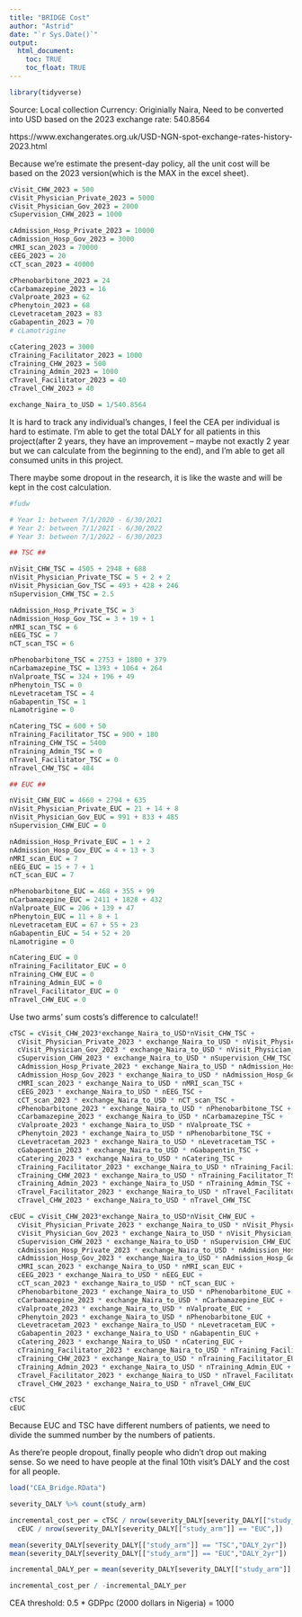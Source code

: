 ```yaml
---
title: "BRIDGE Cost"
author: "Astrid"
date: "`r Sys.Date()`"
output: 
  html_document:
    toc: TRUE
    toc_float: TRUE
---
```


```r
library(tidyverse)
```

Source: Local collection
Currency: Originially Naira, Need to be converted into USD based on the 2023 exchange rate: 540.8564

https://www.exchangerates.org.uk/USD-NGN-spot-exchange-rates-history-2023.html

Because we're estimate the present-day policy, all the unit cost will be based on the 2023 version(which is the MAX in the excel sheet). 

```r
cVisit_CHW_2023 = 500
cVisit_Physician_Private_2023 = 5000
cVisit_Physician_Gov_2023 = 2000
cSupervision_CHW_2023 = 1000

cAdmission_Hosp_Private_2023 = 10000
cAdmission_Hosp_Gov_2023 = 3000
cMRI_scan_2023 = 70000
cEEG_2023 = 20
cCT_scan_2023 = 40000

cPhenobarbitone_2023 = 24
cCarbamazepine_2023 = 16
cValproate_2023 = 62
cPhenytoin_2023 = 68
cLevetracetam_2023 = 83
cGabapentin_2023 = 70
# cLamotrigine

cCatering_2023 = 3000
cTraining_Facilitator_2023 = 1000
cTraining_CHW_2023 = 500
cTraining_Admin_2023 = 1000
cTravel_Facilitator_2023 = 40
cTravel_CHW_2023 = 40

exchange_Naira_to_USD = 1/540.8564
```

It is hard to track any individual's changes, I feel the CEA per individual is hard to estimate.
I'm able to get the total DALY for all patients in this project(after 2 years, they have an improvement -- maybe not exactly 2 year but we can calculate from the beginning to the end), and I'm able to get all consumed units in this project. 

There maybe some dropout in the research, it is like the waste and will be kept in the cost calculation. 

```r
#fudw
```

```r
# Year 1: between 7/1/2020 - 6/30/2021
# Year 2: between 7/1/2021 - 6/30/2022
# Year 3: between 7/1/2022 - 6/30/2023

## TSC ##

nVisit_CHW_TSC = 4505 + 2948 + 688
nVisit_Physician_Private_TSC = 5 + 2 + 2
nVisit_Physician_Gov_TSC = 493 + 428 + 246
nSupervision_CHW_TSC = 2.5

nAdmission_Hosp_Private_TSC = 3
nAdmission_Hosp_Gov_TSC = 3 + 19 + 1
nMRI_scan_TSC = 6
nEEG_TSC = 7
nCT_scan_TSC = 6

nPhenobarbitone_TSC = 2753 + 1800 + 379
nCarbamazepine_TSC = 1393 + 1064 + 264
nValproate_TSC = 324 + 196 + 49
nPhenytoin_TSC = 0
nLevetracetam_TSC = 4
nGabapentin_TSC = 1
nLamotrigine = 0

nCatering_TSC = 600 + 50
nTraining_Facilitator_TSC = 900 + 180
nTraining_CHW_TSC = 5400
nTraining_Admin_TSC = 0
nTravel_Facilitator_TSC = 0
nTravel_CHW_TSC = 484

## EUC ##

nVisit_CHW_EUC = 4660 + 2794 + 635
nVisit_Physician_Private_EUC = 21 + 14 + 8
nVisit_Physician_Gov_EUC = 991 + 833 + 485
nSupervision_CHW_EUC = 0

nAdmission_Hosp_Private_EUC = 1 + 2
nAdmission_Hosp_Gov_EUC = 4 + 13 + 3
nMRI_scan_EUC = 7
nEEG_EUC = 15 + 7 + 1
nCT_scan_EUC = 7

nPhenobarbitone_EUC = 468 + 355 + 99
nCarbamazepine_EUC = 2411 + 1828 + 432
nValproate_EUC = 206 + 139 + 47
nPhenytoin_EUC = 11 + 8 + 1
nLevetracetam_EUC = 67 + 55 + 23
nGabapentin_EUC = 54 + 52 + 20
nLamotrigine = 0

nCatering_EUC = 0
nTraining_Facilitator_EUC = 0
nTraining_CHW_EUC = 0
nTraining_Admin_EUC = 0
nTravel_Facilitator_EUC = 0
nTravel_CHW_EUC = 0

```

Use two arms' sum costs's difference to calculate!!

```r
cTSC = cVisit_CHW_2023*exchange_Naira_to_USD*nVisit_CHW_TSC +
  cVisit_Physician_Private_2023 * exchange_Naira_to_USD * nVisit_Physician_Private_TSC + 
  cVisit_Physician_Gov_2023 * exchange_Naira_to_USD * nVisit_Physician_Gov_TSC +
  cSupervision_CHW_2023 * exchange_Naira_to_USD * nSupervision_CHW_TSC +
  cAdmission_Hosp_Private_2023 * exchange_Naira_to_USD * nAdmission_Hosp_Private_TSC + 
  cAdmission_Hosp_Gov_2023 * exchange_Naira_to_USD * nAdmission_Hosp_Gov_TSC +
  cMRI_scan_2023 * exchange_Naira_to_USD * nMRI_scan_TSC +
  cEEG_2023 * exchange_Naira_to_USD * nEEG_TSC +
  cCT_scan_2023 * exchange_Naira_to_USD * nCT_scan_TSC +
  cPhenobarbitone_2023 * exchange_Naira_to_USD * nPhenobarbitone_TSC +
  cCarbamazepine_2023 * exchange_Naira_to_USD * nCarbamazepine_TSC + 
  cValproate_2023 * exchange_Naira_to_USD * nValproate_TSC + 
  cPhenytoin_2023 * exchange_Naira_to_USD * nPhenobarbitone_TSC +
  cLevetracetam_2023 * exchange_Naira_to_USD * nLevetracetam_TSC +
  cGabapentin_2023 * exchange_Naira_to_USD * nGabapentin_TSC +
  cCatering_2023 * exchange_Naira_to_USD * nCatering_TSC + 
  cTraining_Facilitator_2023 * exchange_Naira_to_USD * nTraining_Facilitator_TSC +
  cTraining_CHW_2023 * exchange_Naira_to_USD * nTraining_Facilitator_TSC +
  cTraining_Admin_2023 * exchange_Naira_to_USD * nTraining_Admin_TSC + 
  cTravel_Facilitator_2023 * exchange_Naira_to_USD * nTravel_Facilitator_TSC +
  cTravel_CHW_2023 * exchange_Naira_to_USD * nTravel_CHW_TSC

cEUC = cVisit_CHW_2023*exchange_Naira_to_USD*nVisit_CHW_EUC +
  cVisit_Physician_Private_2023 * exchange_Naira_to_USD * nVisit_Physician_Private_EUC + 
  cVisit_Physician_Gov_2023 * exchange_Naira_to_USD * nVisit_Physician_Gov_EUC +
  cSupervision_CHW_2023 * exchange_Naira_to_USD * nSupervision_CHW_EUC +
  cAdmission_Hosp_Private_2023 * exchange_Naira_to_USD * nAdmission_Hosp_Private_EUC + 
  cAdmission_Hosp_Gov_2023 * exchange_Naira_to_USD * nAdmission_Hosp_Gov_EUC +
  cMRI_scan_2023 * exchange_Naira_to_USD * nMRI_scan_EUC +
  cEEG_2023 * exchange_Naira_to_USD * nEEG_EUC +
  cCT_scan_2023 * exchange_Naira_to_USD * nCT_scan_EUC +
  cPhenobarbitone_2023 * exchange_Naira_to_USD * nPhenobarbitone_EUC +
  cCarbamazepine_2023 * exchange_Naira_to_USD * nCarbamazepine_EUC + 
  cValproate_2023 * exchange_Naira_to_USD * nValproate_EUC + 
  cPhenytoin_2023 * exchange_Naira_to_USD * nPhenobarbitone_EUC +
  cLevetracetam_2023 * exchange_Naira_to_USD * nLevetracetam_EUC +
  cGabapentin_2023 * exchange_Naira_to_USD * nGabapentin_EUC +
  cCatering_2023 * exchange_Naira_to_USD * nCatering_EUC + 
  cTraining_Facilitator_2023 * exchange_Naira_to_USD * nTraining_Facilitator_EUC +
  cTraining_CHW_2023 * exchange_Naira_to_USD * nTraining_Facilitator_EUC +
  cTraining_Admin_2023 * exchange_Naira_to_USD * nTraining_Admin_EUC + 
  cTravel_Facilitator_2023 * exchange_Naira_to_USD * nTravel_Facilitator_EUC +
  cTravel_CHW_2023 * exchange_Naira_to_USD * nTravel_CHW_EUC

cTSC
cEUC
```

Because EUC and TSC have different numbers of patients, we need to divide the summed number by the numbers of patients. 

As there're people dropout, finally people who didn't drop out making sense. So we need to have people at the final 10th visit's DALY and the cost for all people. 

```r
load("CEA_Bridge.RData")

severity_DALY %>% count(study_arm)

incremental_cost_per = cTSC / nrow(severity_DALY[severity_DALY[["study_arm"]] == "TSC",]) - 
  cEUC / nrow(severity_DALY[severity_DALY[["study_arm"]] == "EUC",])

mean(severity_DALY[severity_DALY[["study_arm"]] == "TSC","DALY_2yr"])
mean(severity_DALY[severity_DALY[["study_arm"]] == "EUC","DALY_2yr"])

incremental_DALY_per = mean(severity_DALY[severity_DALY[["study_arm"]] == "TSC","DALY_2yr"]) - mean(severity_DALY[severity_DALY[["study_arm"]] == "EUC","DALY_2yr"])

incremental_cost_per / -incremental_DALY_per
```

CEA threshold: 0.5 * GDPpc (2000 dollars in Nigeria) = 1000
